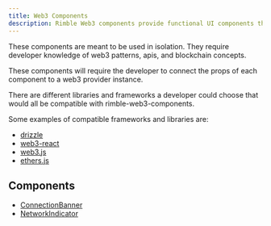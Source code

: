 ```yaml
---
title: Web3 Components
description: Rimble Web3 components provide functional UI components that will enhance your Ethereum dapp.
---
```


These components are meant to be used in isolation. They require developer knowledge of web3 patterns, apis, and blockchain concepts.

These components will require the developer to connect the props of each component to a web3 provider instance.

There are different libraries and frameworks a developer could choose that would all be compatible with rimble-web3-components.

Some examples of compatible frameworks and libraries are:

- [drizzle](https://www.trufflesuite.com/drizzle)
- [web3-react](https://noahzinsmeister.gitbook.io/web3-react/v/latest/)
- [web3.js](https://github.com/ethereum/web3.js/)
- [ethers.js](https://github.com/ethers-io/ethers.js)

## Components

- [ConnectionBanner](/components/web3-components/ConnectionBanner)
- [NetworkIndicator](/components/web3-components/NetworkIndicator)
